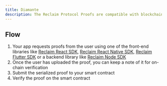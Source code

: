 ```yaml
---
title: Diamante
description: The Reclaim Protocol Proofs are compatible with blockchain applications.
---
```


## Flow

1. Your app requests proofs from the user using one of the front-end libraries like [Reclaim React SDK](/web/frontend), [Reclaim React Native SDK](/react-native/installation), [Reclaim Flutter SDK](/flutter/installation) or a backend library like [Reclaim Node SDK](/web/backend/installation)
2. Once the user has uploaded the proof, you can keep a note of it for on-chain verification
3. Submit the serialized proof to your smart contract
4. Verify the proof on the smart contract
